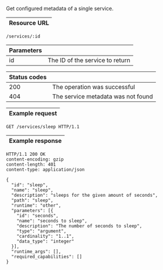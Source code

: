 
Get configured metadata of a single <ScrollLink href="#service-metadata">service</ScrollLink>.

| Resource URL |
| ------------ |

```http
/services/:id
```

| Parameters |                                    |
| ---------- | ---------------------------------- |
| id         | The ID of the service to return |

| Status codes |                              |
| ------------ | ---------------------------- |
| 200          | The operation was successful |
| 404          | The service metadata was not found  |

| Example request |
| --------------- |

```http
GET /services/sleep HTTP/1.1
```

| Example response |
| ---------------- |

```http
HTTP/1.1 200 OK
content-encoding: gzip
content-length: 401
content-type: application/json

{
  "id": "sleep",
  "name": "sleep",
  "description": "sleeps for the given amount of seconds",
  "path": "sleep",
  "runtime": "other",
  "parameters": [{
    "id": "seconds",
    "name": "seconds to sleep",
    "description": "The number of seconds to sleep",
    "type": "argument",
    "cardinality": "1..1",
    "data_type": "integer"
  }],
  "runtime_args": [],
  "required_capabilities": []
}
```
